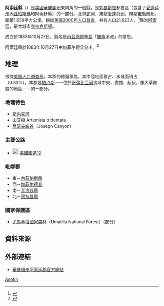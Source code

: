 {{noteTA
|G1=USState
}}

{{Infobox U.S. County
| county  = 阿索廷縣 
| state = 華盛頓州 
| en county  = Asotin County 
| en state = Washington 
| seal =  
| map = Map of Washington highlighting Asotin County.svg 
| map size = 200 
| founded = 1883年10月27日
| seat = [[阿索廷_(华盛顿州)|阿索廷]] 
| largest city wl = 克拉克斯顿
| area = 1,659 [[km²|km²]] (641 [[square_mile|mi²]]) 
| area land = 1,646 km² (635 mi²) 
| area water = 14 km² (5 mi²) 
| area percentage = 0.83% 
| census yr = 2010
| pop = 21,623
| density = 93 
| time zone = 太平洋时区
| UTC offset = -8
| DST offset = -7
| web = www.co.asotin.wa.us 
|}}
'''阿索廷縣'''（{{lang-en|Asotin County}}）是[[美國|美國]][[華盛頓州|華盛頓州]]東南角的一個縣，是[[刘易斯顿_(爱达荷州)|刘易斯顿]]都會區（包含了[[愛達荷州|愛達荷州]][[內茲珀斯縣_(愛達荷州)|內茲珀斯縣]]和阿索廷縣）的一部分。北界[[蛇河|蛇河]]，東鄰[[愛達荷州|愛達荷州]]，南鄰[[俄勒岡州|俄勒岡州]]。面積1,659平方公里。根据[[美國2000年人口普查|美國2000年人口普查]]，共有人口21,623人。<ref>{{cite web|last=United States Census Bureau|title=2010 Census Data|url=http://2010.census.gov/2010census/data/|publisher=United States Census Bureau|accessdate=6 May 2012|archive-date=2012-12-30|archive-url=https://web.archive.org/web/20121230113955/http://2010.census.gov/2010census/data/|dead-url=no}}</ref>縣治[[阿索廷_(华盛顿州)|阿索廷]]，最大城市[[克拉克斯顿_(华盛顿州)|克拉克斯顿]]。

成立於1883年10月27日。縣名是[[內茲佩爾塞語|內茲佩爾塞語]]「[[鰻魚|鰻魚]]溪流」的意思。

阿索廷縣於1883年10月27日由[[加菲尔德县_(华盛顿州)|加菲尔德县]]分出。<ref name=historylink>{{cite web|title=Milestones for Washington State History — Part 2: 1851 to 1900|url=http://www.historylink.org/essays/output.cfm?file_id=5380|date=2003-03-06|publisher=[[HistoryLink.org|HistoryLink.org]]|accessdate=2012-11-04|archive-date=2008-01-19|archive-url=https://web.archive.org/web/20080119155050/http://www.historylink.org/essays/output.cfm?file_id=5380|dead-url=no}}</ref>

== 地理 ==
根據[[美国人口调查局|美国人口调查局]]，本郡的總面積為{{convert|641|sqmi|disp=flip}}，其中陸地面積占{{convert|635|sqmi|disp=flip}}、水域面積占{{convert|5|sqmi|disp=flip}} （0.83%）。本郡是[[帕卢斯|帕卢斯]]——位於[[哥倫比亞河|哥倫比亞河]]流域中央，廣闊、起伏，像大草原般的地區——的一部分。

=== 地理特色 ===
*[[斯内克河|斯内克河]]
*[[山艾樹|山艾樹]] Artemisia tridentata
*[[喬瑟夫峽谷|喬瑟夫峽谷]]（Joseph Canyon）

=== 主要公路 ===
*[[Image:US_12.svg|20px]] [[美國國道12|美國國道12]]

=== 毗鄰郡 ===
*東－[[內茲珀斯縣_(愛達荷州)|內茲珀斯縣]]
*西－[[加菲尔德县_(华盛顿州)|加菲尔德县]]
*南－[[瓦洛瓦縣|瓦洛瓦縣]]
*北－[[惠特曼縣|惠特曼縣]]

=== 國家保護區 ===
*[[尤馬蒂拉國家森林|尤馬蒂拉國家森林]]（Umatilla National Forest）（部分）

== 資料來源 ==
{{Reflist}}

==外部連結==
* [http://www.co.asotin.wa.us/ 華盛頓州阿索廷郡官方網站]

{{Geographic Location
|中央    = 阿索廷郡
|北     = [[惠特曼縣|惠特曼縣]]
|東北 =
|東      = [[內茲珀斯縣_(愛達荷州)|內茲珀斯縣]]
|東南 =
|南     = [[瓦洛瓦縣|瓦洛瓦縣]]
|西南 =
|西      = [[加菲尔德县_(华盛顿州)|加菲尔德县]]
|西北 =
}}

{{Asotin County, Washington}}
{{Washington}}

[[Category:华盛顿州行政区划|Asotin]]
